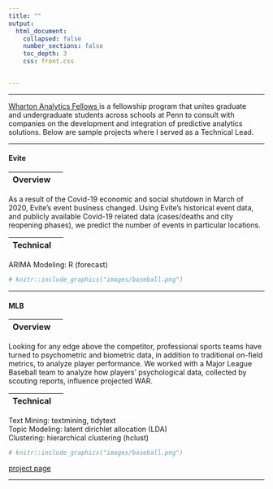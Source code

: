 ```yaml
---
title: ""
output: 
  html_document:
    collapsed: false
    number_sections: false
    toc_depth: 3
    css: front.css


---
```

---

<p><a href = "https://wca.wharton.upenn.edu/students/analytics-fellows/" target = "_blank"> Wharton Analytics Fellows </a>is a fellowship program that unites graduate </br> and undergraduate students across schools at Penn to consult with </br>companies on the development and integration  of predictive analytics</br> solutions. Below are sample projects where I served as a Technical Lead. </p>
---


#### Evite

<div class="row">
<div class="col-sm-6">

|Overview |  |
|:--------|-------:|

As a result of the Covid-19 economic and social shutdown in March of 2020, Evite's event business changed. Using Evite's historical event data, and publicly available Covid-19 related data (cases/deaths and city reopening phases), we predict the number of events in particular locations.

|Technical |  |
|:--------|-------:|
ARIMA Modeling: R (forecast) </br>

</div>
<div class="col-sm-6">
```r
# knitr::include_graphics("images/baseball.png")
```
</div>
</div>

<div class="row">
<div class="col-sm-6">


</div>
<div class="col-sm-6">
</div>
</div>

---


#### MLB

<div class="row">
<div class="col-sm-6">

|Overview |  |
|:--------|-------:|

Looking for any edge above the competitor, professional sports teams have turned to psychometric and biometric data, in addition to traditional on-field metrics, to analyze player performance. We worked with a Major League Baseball team to analyze how players' psychological data, collected by scouting reports, influence projected WAR.

|Technical |  |
|:--------|-------:|
Text Mining: textmining, tidytext </br>
Topic Modeling: latent dirichlet allocation (LDA) </br>
Clustering: hierarchical clustering (hclust)

</div>
<div class="col-sm-6">
```r
# knitr::include_graphics("images/baseball.png")
```
</div>
</div>

<div class="row">
<div class="col-sm-6">

<a href = "https://katjanewilson.github.io/WhartonAnalytics-MLB/" target = "_blank"> project page </a>

  <a href="https://github.com/katjanewilson/WhartonAnalytics-MLB" target = "_blank"><i class="fa fa-github" aria-hidden="true"></i></a>
</div>
<div class="col-sm-6">
</div>
</div>

---
